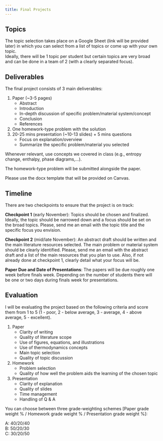 ```yaml
---
title: Final Projects
---
```


## Topics

The topic selection takes place on a Google Sheet (link will be provided later) in which you can select from a list of topics or come up with your own topic.\
Ideally, there will be 1 topic per student but certain topics are very broad and can be done in a team of 2 (with a clearly separated focus).


## Deliverables

The final project consists of 3 main deliverables:

1. Paper (~3-5 pages)
    - Abstract
    - Introduction
    - In-depth discussion of specific problem/material system/concept
    - Conclusion
    - References
2. One homework-type problem with the solution
3. 20-25 mins presentation (~10-13 slides) + 5 mins questions
    - Focus on explanation/overview
    - Summarize the specific problem/material you selected

Whenever relevant, use concepts we covered in class (e.g., entropy change, enthalpy, phase diagrams,…).

The homework-type problem will be submitted alongside the paper.

Please use the docx template that will be provided on Canvas.


## Timeline

There are two checkpoints to ensure that the project is on track:

**Checkpoint 1** (early November):
Topics should be chosen and finalized. Ideally, the topic should be narrowed down and a focus should be set on the broad topics.
Please, send me an email with the topic title and the specific focus you envision.

**Checkpoint 2** (mid/late November):
An abstract draft should be written and the main literature resources selected. The main problem or material system should be clearly identified.
Please, send me an email with the abstract draft and a list of the main resources that you plan to use. Also, if not already done at checkpoint 1, clearly detail what your focus will be.

**Paper Due and Date of Presentations**:
The papers will be due roughly one week before finals week. Depending on the number of students there will be one or two days during finals week for presentations.


## Evaluation

I will be evaluating the project based on the following criteria and score them from 1 to 5 (1 - poor, 2 - below average, 3 - average, 4 - above average, 5 - excellent).

1. Paper
    - Clarity of writing
    - Quality of literature scope
    - Use of figures, equations, and illustrations
    - Use of thermodynamics concepts
    - Main topic selection
    - Quality of topic discussion
2. Homework
    - Problem selection
    - Quality of how well the problem aids the learning of the chosen topic
3. Presentation
    - Clarity of explanation
    - Quality of slides
    - Time management
    - Handling of Q & A

You can choose between three grade-weighting schemes [Paper grade weight % / Homework grade weight % / Presentation grade weight %]:

A: 40/20/40\
B: 50/20/30\
C: 30/20/50\